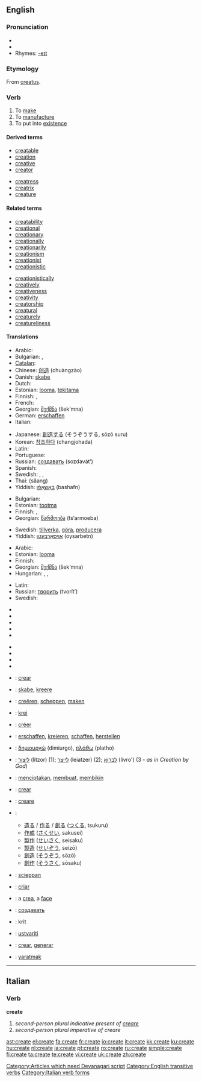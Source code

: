 {{wikipedia}}
==English==

===Pronunciation===
* {{IPA|/kɹiːeɪt/}}
* {{audio|en-us-create.ogg|Audio (US)}}
* Rhymes: [[Rhymes:English:-eɪt|-eɪt]]

===Etymology===
From {{L.}} [[creatus]].

===Verb===
{{en-verb|creat|ing}}

# To [[make]]
# To [[manufacture]]
# To put into [[existence]]

====Derived terms====
{{rel-top|terms derived from create}}
* [[creatable]]
* [[creation]]
* [[creative]]
* [[creator]]
{{rel-mid}}
* [[creatress]]
* [[creatrix]]
* [[creature]]
{{rel-bottom}}

====Related terms====
{{rel-top|terms related to create}}
* [[creatability]]
* [[creational]]
* [[creationary]]
* [[creationally]]
* [[creationarily]]
* [[creationism]]
* [[creationist]]
* [[creationistic]]
{{rel-mid}}
* [[creationistically]]
* [[creatively]]
* [[creativeness]]
* [[creativity]]
* [[creatorship]]
* [[creatural]]
* [[creaturely]]
* [[creatureliness]]
{{rel-bottom}}

====Translations====
{{trans-top|to make}}
* Arabic: {{Arab|[[خلق]]}} {{IPAchar|(xálaqa)}}
* Bulgarian: {{t+|bg|създавам|sc=Cyrl}}, {{t+|bg|творя|sc=Cyrl}}
* [[Catalan]]: {{t-|ca|crear}}
* Chinese: [[创造]] (chuàngzào)
* Danish: [[skabe]]
* Dutch: {{t+|nl|scheppen}}
* Estonian: [[looma]], [[tekitama]]
* Finnish: {{t+|fi|luoda}}, {{t+|fi|tehdä}}
* French: {{t+|fr|créer}}
* Georgian: [[შექმნა]] (šek‘mna)
* German: [[erschaffen]]
* Italian: {{t+|it|creare}}
{{trans-mid}}
* Japanese: [[創造]]する (そうぞうする, sōzō suru)
* Korean: [[창조하다]] (changjohada)
* Latin: {{t+|la|creo|alt=creō}}
* Portuguese: {{t+|pt|criar}}
* Russian: [[создавать]] (sozdavát’)
* Spanish: {{t+|es|crear}}
* Swedish: {{t+|sv|skapa}}, {{t+|sv|tillverka}}, {{t+|sv|göra}}
* Thai: {{Thai|[[สร้าง]]}} (sâang)
* Yiddish: [[באַשאַפֿן]] (bashafn)
{{trans-bottom}}

{{trans-top|to manufacture}}
* Bulgarian: {{t+|bg|произвеждам|sc=Cyrl}}
* Estonian: [[tootma]]
* Finnish: {{t+|fi|luoda}}, {{t+|fi|valmistaa}}
* Georgian: [[წარმოება]] (ts‘armoeba)
{{trans-mid}}
* Swedish: [[tillverka]], [[göra]], [[producera]]
* Yiddish: [[אויסאַרבעטן]] (oysarbetn)
{{trans-bottom}}

{{trans-top|to put into existence}}
* Arabic: {{Arab|[[خلق]]}} {{IPAchar|(xálaqa)}}
* Estonian: [[looma]]
* Finnish: {{t+|fi|luoda}}
* Georgian: [[შექმნა]] (šek‘mna)
* Hungarian: {{t|hu|teremt}}, {{t|hu|alkot}}, {{t|hu|létrehoz}}
{{trans-mid}}
* Latin: {{t+|la|creo|alt=creō}}
* Russian: [[творить]] (tvorít’)
* Swedish: {{t+|sv|skapa}}
{{trans-bottom}}

{{trans-top|Requests for translation}}
* {{trreq|Albanian}}
* {{trreq|Armenian}}
* {{trreq|Basque}}
* {{trreq|Hindi}}
* {{trreq|Icelandic}}
{{trans-mid}}
* {{trreq|Korean}}
* {{trreq|Latvian}}
* {{trreq|Lithuanian}}
* {{trreq|Persian}}
{{trans-bottom}}

{{ttbc-top}}
* {{ttbc|Catalan}}: [[crear]]
* {{ttbc|Danish}}: [[skabe]], [[kreere]]
* {{ttbc|Dutch}}: [[creëren]], [[scheppen]], [[maken]]
* {{ttbc|Esperanto}}: [[krei]]
* {{ttbc|French}}: [[créer]]
* {{ttbc|German}}: [[erschaffen]], [[kreieren]], [[schaffen]], [[herstellen]]
* {{ttbc|Greek}}: [[δημιουργώ]] (dimiurgo), [[πλάθω]] (platho)
* {{ttbc|Hebrew}}: [[ליצור]] (litzor) (1); [[לייצר]] (leiatzer) (2); [[לברוא]] (livro') (3 - ''as in Creation by God'')
* {{ttbc|Indonesian}}: [[cipta|menciptakan]], [[buat|membuat]], [[bikin|membikin]]
* {{ttbc|Interlingua}}: [[crear]]
* {{ttbc|Italian}}: [[creare]]
{{trans-mid}}
* {{ttbc|Japanese}}:
** [[造る]] / [[作る]] / [[創る]] ([[つくる]], tsukuru)
** [[作成]] ([[さくせい]], sakusei)
** [[製作]] ([[せいさく]], seisaku)
** [[製造]] ([[せいぞう]], seizō)
** [[創造]] ([[そうぞう]], sōzō)
** [[創作]] ([[そうさく]], sōsaku)
* {{ttbc|Old English}}: [[scieppan]]
* {{ttbc|Portuguese}}: [[criar]]
* {{ttbc|Romanian}}: a [[crea]], a [[face]]
* {{ttbc|Russian}}: [[создавать]]
* {{ttbc|Sanskrit}}: krit
* {{ttbc|Slovene}}: [[ustvariti]]
* {{ttbc|Spanish}}: [[crear]], [[generar]]
* {{ttbc|Turkish}}: [[yaratmak]]
{{trans-bottom}}

[[Category:Articles which need Devanagari script]]
[[Category:English transitive verbs]]

----

==Italian==

===Verb===
'''create'''

# ''second-person plural indicative present of [[creare]]''
# ''second-person plural imperative of creare''

[[Category:Italian verb forms]]

[[ast:create]]
[[el:create]]
[[fa:create]]
[[fr:create]]
[[io:create]]
[[it:create]]
[[kk:create]]
[[ku:create]]
[[hu:create]]
[[nl:create]]
[[ja:create]]
[[pt:create]]
[[ro:create]]
[[ru:create]]
[[simple:create]]
[[fi:create]]
[[ta:create]]
[[te:create]]
[[vi:create]]
[[uk:create]]
[[zh:create]]
